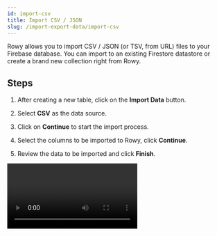 ```yaml
---
id: import-csv
title: Import CSV / JSON
slug: /import-export-data/import-csv
---
```










Rowy allows you to import CSV / JSON (or TSV, from URL) files to your Firebase database. You can import to an existing Firestore datastore or create a brand new collection right from Rowy.

## Steps

1. After creating a new table, click on the **Import Data** button.

2. Select **CSV** as the data source.

3. Click on **Continue** to start the import process.

4. Select the columns to be imported to Rowy, click **Continue**.

5. Review the data to be imported and click **Finish**.

<Video url="https://www.youtube.com/watch?v=sZrepVfLnwg" playsinline  />

## Importing Rows with Custom ID

## Applications of Custom ID

Let us understand it's applications with the help of some examples:

**Case 1: Accessing data from another collection**

Let's say we have a Derivative function that fetches data from another collection.

```js
const regionDoc = await db.collection("touristAreas").doc(row.touristArea).get();
return regionDoc.get("region");
```

The `db` parameter can access your Firestore to access any collection or document. The above line  above would find the collection named `touristAreas` in your Firestore Database, and try to search for a document with its **Document-ID** matching the value in the field `touristArea` in your current collection. This would return the region field of the found document.


**Case 2: Updating fields via Import**

## Changing Auto-generated ID to Custom ID

If you have your Document-ID auto-generated, you can perform the following options to set custom IDs:

### Option 1: Setting up a new Table

- You can export your table to a CSV file using the export option in the top right menu. 
- Create a new table and import the data via the same CSV file. 
- While importing, if you scroll down, you'll see an option for setting Document-ID. 
- Choose Pick a column and select touristArea.


## Supported Field Types for import via CSV

Potentially, import by CSV will support all the field types supported by Rowy (check them out [here](https://docs.rowy.io/field-types/supported-fields)). However, for now, we support the following field types:

<head>
  <style>{css}</style>
</head>

### Text

|                   | Name           | Description                                                             | Data&nbsp;Type |
| ----------------- | -------------- | ----------------------------------------------------------------------- | -------------- |
| <ShortTextIcon /> | **Short Text** | Text displayed on a single line.                                        | `string`       |
| <LongTextIcon />  | **Long Text**  | Text displayed on multiple lines.                                       | `string`       |
| <RichTextIcon />  | **Rich Text**  | HTML edited with a [rich text editor](https://www.tiny.cloud/tinymce/). | `string`       |
| <EmailIcon />     | **Email**      | Email address. Not validated.                                           | `string`       |
| <PhoneIcon />     | **Phone**      | Phone number stored as text. Not validated.                             | `string`       |
| <UrlIcon />       | **URL**        | Web address. Not validated.                                             | `string`       |


### Select

|                      | Name              | Description                                                                                                   | Data&nbsp;Type                        |
| -------------------- | ----------------- | ------------------------------------------------------------------------------------------------------------- | ------------------------------------- |
| <SingleSelectIcon /> | **Single Select** | Single value from predefined options. Options are searchable and users can optionally input custom values.    | <code>string&nbsp;\|&nbsp;null</code> |
| <MultiSelectIcon />  | **Multi Select**  | Multiple values from predefined options. Options are searchable and users can optionally input custom values. | `string[]`                            |

### Numeric

|                    | Name                        | Description                                                                                                          | Data&nbsp;Type                                                                  |
| ------------------ | --------------              | -------------------------------------------------------------------------------------------------------------------- | ------------------------------------------------------------------------------- |
| <NumberIcon />     | **Number**                  | Numeric value.                                                                                                       | `number`                                                                        |
| <CheckboxIcon />   | **Toggle**                  | True/false value. Default: false.                                                                                    | `boolean`                                                                       |
| <PercentageIcon /> | **Percentage**              | Percentage stored as a number between 0 and 1.                                                                       | `number`                                                                        |
| <RatingIcon />     | **Rating**                  | Rating displayed as stars. Max stars is configurable, default: 5 stars.                                              | `number`                                                                        |
| <SliderIcon />     | **Slider**                  | Numeric value edited with a Slider. Range is configurable.                                                           | `number`                                                                        |
| <ColorIcon />      | **Color**                   | Color stored as Hex, RGB, and HSV. Edited with a [visual picker](https://www.npmjs.com/package/react-color-palette). | [`Color`](https://github.com/Wondermarin/react-color-palette/tree/v6.1.0#color) |

### Date & Time

|                  | Name                       | Description                                                                                                                                     | Data&nbsp;Type                                                                           |
| ---------------- | -------------------------- | ----------------------------------------------------------------------------------------------------------------------------------------------- | -----------------------------------------------------------------------------------------|
| <DateIcon />     | **Date**                   | Formatted date. Format is configurable, default: `yyyy-MM-dd`. Edited with a [visual picker](https://mui.com/components/pickers/).              | [`Timestamp`](https://firebase.google.com/docs/reference/js/firebase.firestore.Timestamp)|
| <DateTimeIcon /> | **Date & Time**            | Formatted date & time. Format is configurable, default: `yyyy-MM-dd HH:mm`. Edited with a [visual picker](https://mui.com/components/pickers/). | [`Timestamp`](https://firebase.google.com/docs/reference/js/firebase.firestore.Timestamp)|

### Code

|              | Name         | Description                                                                               | Data&nbsp;Type |
| ------------ | --------     | ----------------------------------------------------------------------------------------- | -------------- |
| <JsonIcon /> | **JSON**     | Object edited with a [visual JSON editor](https://www.npmjs.com/package/react-json-view). | `object`       |
| <CodeIcon /> | **Code**     | Raw code edited with the [Monaco Editor](https://microsoft.github.io/monaco-editor/).     | `string`       |